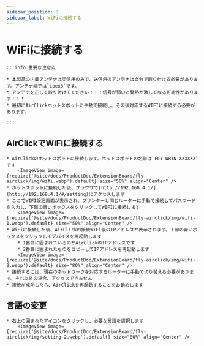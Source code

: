 ```yaml
---
sidebar_position: 3
sidebar_label: WiFiに接続する
---
```


# WiFiに接続する

    :::info 重要な注意点

    * 本製品の内蔵アンテナは受信用のみで、送信用のアンテナは自分で取り付ける必要があります。アンテナ端子は`ipex3`です。
    * アンテナを正しく取り付けてください！！！信号が弱いと発熱が激しくなる可能性があります！！！
    * 最初にAirClickホットスポットに手動で接続し、その後対応するWIFIに接続する必要があります。

    :::

## AirClickでWiFiに接続する

    * AirClickのホットスポットに接続します。ホットスポットの名前は`FLY-WBTN-XXXXXX`です
        <ImageView image={require('@site/docs/ProductDoc/ExtensionBoard/fly-airclick/img/wifi.webp').default} size="50%" align="Center" />
    * ホットスポットに接続した後、ブラウザで[http://192.168.4.1/](http://192.168.4.1/#/setting)にアクセスします
    * ここでWIFI設定画面が表示され、プリンターと同じルーターに手動で接続してパスワードを入力し、下部の青いボックスをクリックしてWIFIに接続します
        <ImageView image={require('@site/docs/ProductDoc/ExtensionBoard/fly-airclick/img/wifi-1.webp').default} size="50%" align="Center" />
    * WiFiに接続した後、AirClickの接続WiFi後のIPアドレスが表示されます。下部の青いボックスをクリックしてデバイスを再起動します
        * 1番目に囲まれているのがAirClickのIPアドレスです
        * 2番目に囲まれたものをコピーしてIPアドレスを再起動します
        <ImageView image={require('@site/docs/ProductDoc/ExtensionBoard/fly-airclick/img/wifi-2.webp').default} size="80%" align="Center" />
    * 接続するには、現在のネットワークを対応するルーターに手動で切り替える必要があります。それ以外の場合、アクセスできません
    * 接続が成功したら、AirClickを再起動することをお勧めします

## 言語の変更
    * 右上の囲まれたアイコンをクリックし、必要な言語を選択します
        <ImageView image={require('@site/docs/ProductDoc/ExtensionBoard/fly-airclick/img/setting-2.webp').default} size="80%" align="Center" />